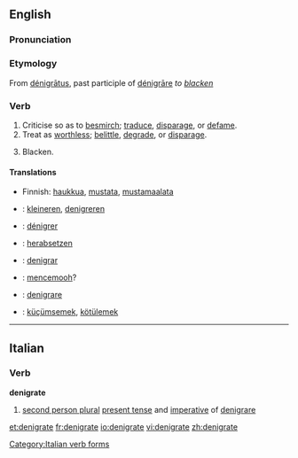 ==English==

===Pronunciation===
{{IPA|/ˈdɛ.nɪ.gɹeɪt/}}

===Etymology===
From {{L.}} [[denigratus|dénigrātus]], past participle of [[denigrare|dénigrāre]] ''to [[blacken]]''

===Verb===
{{en-verb|denigrat|ing}}

# Criticise so as to [[besmirch]]; [[traduce]], [[disparage]], or [[defame]].
# Treat as [[worthless]]; [[belittle]], [[degrade]], or [[disparage]].
# {{rare}} Blacken. <!-- this usage is obscure at best -->

====Translations====
{{trans-top|Criticise so as to besmirch; traduce, disparage, or defame}}
*Finnish: [[haukkua]], [[mustata]], [[mustamaalata]]
{{trans-mid}}
{{trans-bottom}}

{{trans-top|Treat as worthless; belittle, degrade, or disparage}}
{{trans-mid}}
{{trans-bottom}}

{{trans-top|Blacken}}
{{trans-mid}}
{{trans-bottom}}

{{checktrans-top}}
*{{ttbc|Dutch}}: [[kleineren]], [[denigreren]]
*{{ttbc|French}}: [[dénigrer]]
*{{ttbc|German}}: [[herabsetzen]]
*{{ttbc|Ido}}: [[denigrar]]
{{checktrans-mid}}
*{{ttbc|Indonesian}}: [[cemooh|mencemooh]]?
*{{ttbc|Italian}}: [[denigrare]]
*{{ttbc|Turkish}}: [[küçümsemek]], [[kötülemek]]
{{checktrans-bottom}}

----

==Italian==

===Verb===
'''denigrate'''

# [[second person plural]] [[present tense]] and [[imperative]] of [[denigrare]]

[[Category:Italian verb forms]]

[[et:denigrate]]
[[fr:denigrate]]
[[io:denigrate]]
[[vi:denigrate]]
[[zh:denigrate]]